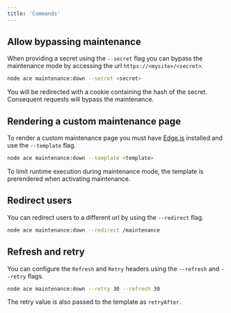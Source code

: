 ```yaml
---
title: 'Commands'
---
```


## Allow bypassing maintenance

When providing a secret using the `--secret` flag you can bypass the maintenance mode by accessing the url `https://<mysite>/<secret>`.

```sh
node ace maintenance:down --secret <secret>
```

<Callout>
  You will be redirected with a cookie containing the hash of the secret. Consequent requests will
  bypass the maintenance.
</Callout>

## Rendering a custom maintenance page

To render a custom maintenance page you must have [Edge.js](https://docs.adonisjs.com/guides/views-and-templates/edgejs) installed and use the `--template` flag.

```sh
node ace maintenance:down --template <template>
```

<Callout>
  To limit runtime execution during maintenance mode, the template is prerendered when activating
  maintenance.
</Callout>

## Redirect users

You can redirect users to a different url by using the `--redirect` flag.

```sh
node ace maintenance:down --redirect /maintenance
```

## Refresh and retry

You can configure the `Refresh` and `Retry` headers using the `--refresh` and `--retry` flags.

```sh
node ace maintenance:down --retry 30 --refresh 30
```

<Callout>The retry value is also passed to the template as `retryAfter`.</Callout>
